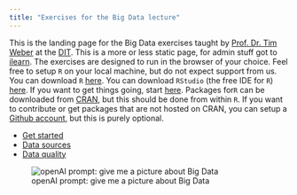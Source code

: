 ```yaml
---
title: "Exercises for the Big Data lecture"
---
```


This is the landing page for the Big Data exercises taught by [Prof. Dr. Tim Weber](https://github.com/mechtrix) at the [DIT](https://www.th-deg.de/en/campus-cham).
This is a more or less static page, for admin stuff got to [ilearn](https://ilearn.th-deg.de/).
The exercises are designed to run in the browser of your choice.
Feel free to setup `R` on your local machine, but do not expect support from us.
You can download `R` [here](https://cran.r-project.org/).
You can download `RStudio` (the free IDE for `R`) [here](https://posit.co/download/rstudio-desktop/).
If you want to get things going, start [here](https://r4ds.hadley.nz/).
Packages for`R` can be downloaded from [CRAN](https://cran.r-project.org/), but this should be done from within `R`.
If you want to contribute or get packages that are not hosted on CRAN, you can setup a [Github account](https://github.com/), but this is purely optional.

* [Get started](get_started.qmd)
* [Data sources](data_sources.qmd)
* [Data quality](data_quality.qmd)

![openAI prompt: give me a picture about Big Data](img/BigData.png)